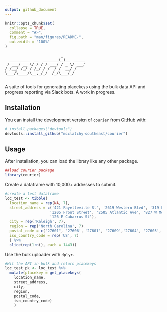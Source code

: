 ```yaml
---
output: github_document
---
```


<!-- README.md is generated from README.Rmd. Please edit that file -->

```r
knitr::opts_chunk$set(
  collapse = TRUE,
  comment = "#>",
  fig.path = "man/figures/README-",
  out.width = "100%"
)
```

```
                         _          
  _________  __  _______(_)__  _____
 / ___/ __ \/ / / / ___/ / _ \/ ___/
/ /__/ /_/ / /_/ / /  / /  __/ /    
\___/\____/\__,_/_/  /_/\___/_/     
                                    
```

<!-- badges: start -->
<!-- badges: end -->

A suite of tools for generating placekeys using the bulk data API and progress reporting via Slack bots. A work in progress.

## Installation

You can install the development version of `courier` from [GitHub](https://github.com/) with:

``` r
# install.packages("devtools")
devtools::install_github("mcclatchy-southeast/courier")
```

## Usage

After installation, you can load the library like any other package.

``` r
##load courier package
library(courier)
```

Create a dataframe with 10,000+ addresses to submit.

``` r
#create a test dataframe
loc_test <- tibble(
  location_name = rep(NA, 7),
  street_address = c('421 Fayetteville St', '2619 Western Blvd', '319 Fayetteville St',
                    '1205 Front Street', '2505 Atlantic Ave', '827 W Morgan St',
                    '126 E Cabarrus St'),
  city = rep('Raleigh', 7),
  region = rep('North Carolina', 7),
  postal_code = c("27601", '27606', '27601', '27609','27604', '27603', '27601'),
  iso_country_code = rep('US', 7)
  ) %>%
  slice(rep(1:n(), each = 1443))
```

Use the bulk uploader with `dplyr`.

``` r
#Hit the API in bulk and return placekeys
loc_test_pk <- loc_test %>%
  mutate(placekey = get_placekeys(
    location_name,
    street_address,
    city,
    region,
    postal_code,
    iso_country_code)
    )
```

<!--You'll still need to render `README.Rmd` regularly, to keep `README.md` up-to-date. `devtools::build_readme()` is handy for this. You could also use GitHub Actions to re-render `README.Rmd` every time you push. An example workflow can be found here: <https://github.com/r-lib/actions/tree/v1/examples>.-->
